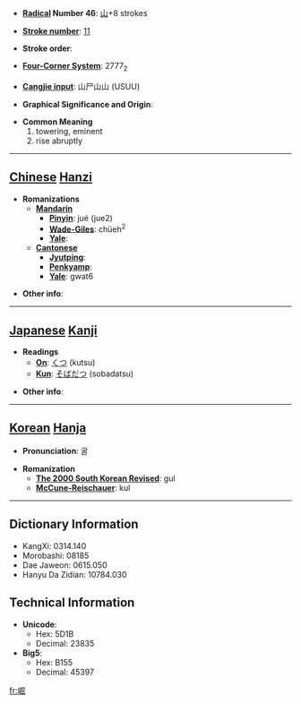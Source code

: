 * '''[[Wiktionary:Chinese radical index| Radical]] Number 46''': [[Wiktionary:Chinese radical index 山|山]]+8 strokes

* '''[[Wiktionary:Chinese total strokes index|Stroke number]]''': [[Wiktionary:Chinese total strokes index 11|11]]

* '''Stroke order''': 

* '''[[Wiktionary:Chinese four corner index|Four-Corner System]]''': 2777<sub>2</sub>

* '''[[Wiktionary:Chinese Cangjie index|Cangjie input]]''': 山尸山山 (USUU)

* '''Graphical Significance and Origin''': 

* '''Common Meaning'''
*#towering, eminent
*# rise abruptly


----

== [[Chinese]] [[Hanzi]] ==

* '''Romanizations'''
** '''[[Mandarin]]'''
*** '''[[Pinyin]]''': jué (jue2)
*** '''[[Wade-Giles]]''': chüeh<sup>2</sup>
*** '''[[Yale]]''': 
** '''[[Cantonese]]'''
*** '''[[Jyutping]]''':
*** '''[[Penkyamp]]''': 
*** '''[[Yale]]''': gwat6

* '''Other info''': 

----

== [[Japanese]] [[Kanji]] ==

* '''Readings'''
** '''[[On]]''': [[くつ]] (kutsu)
** '''[[Kun]]''': [[そばだつ]] (sobadatsu)

* '''Other info''':  

----

== [[Korean]] [[Hanja]] ==

* '''Pronunciation''': 굴

* '''Romanization'''
** '''[[The 2000 South Korean Revised Romanization|The 2000 South Korean Revised]]''': gul
** '''[[McCune-Reischauer]]''': kul

----

== Dictionary Information ==

* KangXi: 0314.140
* Morobashi: 08185
* Dae Jaweon: 0615.050
* Hanyu Da Zidian: 10784.030

== Technical Information ==

* '''Unicode''':
** Hex: 5D1B
** Decimal: 23835
* '''Big5''':
** Hex: B155
** Decimal: 45397

[[fr:崛]]